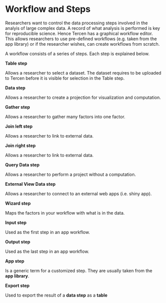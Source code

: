 # Workflow and Steps {#workflow-and-steps}
Researchers want to control the data processing steps involved in the analyis of large complex data. A record of what analysis is performed is key for reproducible science. Hence Tercen has a graphical workflow editor. This allows researchers to use pre-defined workflows (e.g. taken from the app library) or if the researcher wishes, can create workflows from scratch.

A workflow consists of a series of steps. Each step is explained below.

__Table step__

Allows a researcher to select a dataset. The dataset requires to be uploaded to Tercen before it is visible for selection in the Table step.

__Data step__

Allows a researcher to create a projection for visualization and computation. 

__Gather step__

Allows a researcher to gather many factors into one factor.

__Join left step__

Allows a researcher to link to external data.

__Join right step__

Allows a researcher to link to external data.

__Query Data step__

Allows a researcher to perform a project without a computation.

__External View Data step__

Allows a researcher to connect to an external web apps (i.e. shiny app).

__Wizard step__

Maps the factors in your workflow with what is in the data.

__Input step__

Used as the first step in an app workflow.

__Output step__

Used as the last step in an app workflow.

__App step__

Is a generic term for a customized step. They are usually taken from the __app library__.

__Export step__

Used to export the result of a __data step__ as a __table__
